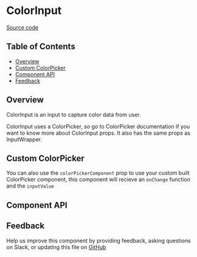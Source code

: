 
# ColorInput

[Source code](https://github.com/leemonade/bubbles/tree/main/packages/components/src/form/ColorInput/ColorInput.js)

## Table of Contents

<!-- START doctoc generated TOC please keep comment here to allow auto update -->
<!-- DON'T EDIT THIS SECTION, INSTEAD RE-RUN doctoc TO UPDATE -->

- [Overview](#overview)
- [Custom ColorPicker](#custom-colorpicker)
- [Component API](#component-api)
- [Feedback](#feedback)

## Overview

ColorInput is an input to capture color data from user.

ColorInput uses a ColorPicker, so go to ColorPicker documentation if you want to know more about ColorInput props.
It also has the same props as InputWrapper.

<ThemeProvider>
  <ColorInput />
</ThemeProvider>

## Custom ColorPicker

You can also use the `colorPickerComponent` prop to use your custom built ColorPicker component, this component will recieve an `onChange` function and the `inputValue`

## Component API

<Preview>
  <Story id="molecules-form-colorinput--playground" />
</Preview>

<Props of={ColorInput} />

## Feedback

Help us improve this component by providing feedback, asking questions on Slack, or updating this file on
[GitHub](https://github.com/leemonade/bubbles/edit/main/packages/components/src/form/ColorInput/ColorInput.mdx)

